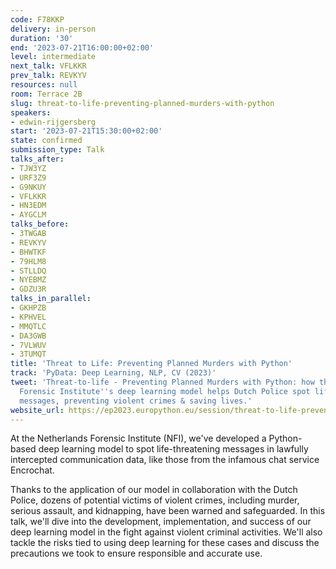 ```yaml
---
code: F78KKP
delivery: in-person
duration: '30'
end: '2023-07-21T16:00:00+02:00'
level: intermediate
next_talk: VFLKKR
prev_talk: REVKYV
resources: null
room: Terrace 2B
slug: threat-to-life-preventing-planned-murders-with-python
speakers:
- edwin-rijgersberg
start: '2023-07-21T15:30:00+02:00'
state: confirmed
submission_type: Talk
talks_after:
- TJW3YZ
- URF3Z9
- G9NKUY
- VFLKKR
- HN3EDM
- AYGCLM
talks_before:
- 3TWGAB
- REVKYV
- BHWTKF
- 79HLM8
- STLLDQ
- NYEBMZ
- GDZU3R
talks_in_parallel:
- GKHPZB
- KPHVEL
- MMQTLC
- DA3GWB
- 7VLWUV
- 3TUMQT
title: 'Threat to Life: Preventing Planned Murders with Python'
track: 'PyData: Deep Learning, NLP, CV (2023)'
tweet: 'Threat-to-life - Preventing Planned Murders with Python: how the Netherlands
  Forensic Institute''s deep learning model helps Dutch Police spot life-threatening
  messages, preventing violent crimes & saving lives.'
website_url: https://ep2023.europython.eu/session/threat-to-life-preventing-planned-murders-with-python
---
```


At the Netherlands Forensic Institute (NFI), we've developed a Python-based deep learning model to spot life-threatening messages in lawfully intercepted communication data, like those from the infamous chat service Encrochat.

Thanks to the application of our model in collaboration with the Dutch Police, dozens of potential victims of violent crimes, including murder, serious assault, and kidnapping, have been warned and safeguarded. In this talk, we'll dive into the development, implementation, and success of our deep learning model in the fight against violent criminal activities. We'll also tackle the risks tied to using deep learning for these cases and discuss the precautions we took to ensure responsible and accurate use.